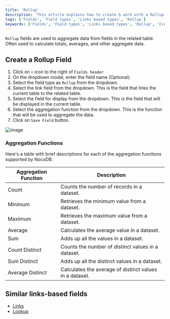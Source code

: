 ```yaml
---
title: 'Rollup'
description: 'This article explains how to create & work with a Rollup field.'
tags: ['Fields', 'Field types', 'Links based types', 'Rollup']
keywords: ['Fields', 'Field types', 'Links based types', 'Rollup', 'Create rollup field']
---
```



`Rollup` fields are used to aggregate data from fields in the related table. Often used to calculate totals, averages, and other aggregate data.

## Create a Rollup Field
1. Click on `+` icon to the right of `Fields header`
2. On the dropdown modal, enter the field name (Optional).
3. Select the field type as `Rollup` from the dropdown.
4. Select the link field from the dropdown. This is the field that links the current table to the related table.
5. Select the field for display from the dropdown. This is the field that will be displayed in the current table.
6. Select the aggregation function from the dropdown. This is the function that will be used to aggregate the data.
7. Click on `Save Field` button.

![image](/img/v2/fields/types/rollup.png)

### Aggregation Functions
Here's a table with brief descriptions for each of the aggregation functions supported by NocoDB:

| Aggregation Function | Description                                             |
|----------------------|---------------------------------------------------------|
| Count                | Counts the number of records in a dataset.              |
| Minimum              | Retrieves the minimum value from a dataset.             |
| Maximum              | Retrieves the maximum value from a dataset.             |
| Average              | Calculates the average value in a dataset.              |
| Sum                  | Adds up all the values in a dataset.                    |
| Count Distinct       | Counts the number of distinct values in a dataset.      |
| Sum Distinct         | Adds up all the distinct values in a dataset.           |
| Average Distinct     | Calculates the average of distinct values in a dataset. |

## Similar links-based fields
- [Links](links)
- [Lookup](lookup)

